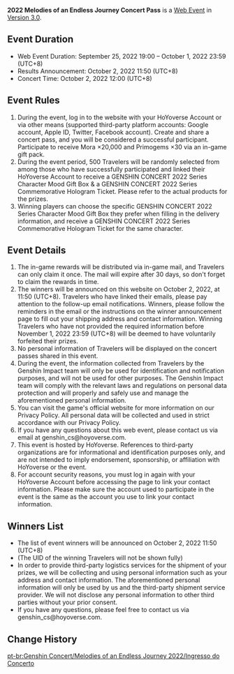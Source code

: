 {{EventTabs
|rootpage=Genshin Concert/2022 Melodies of an Endless Journey
|subpage1=Concert Pass
|story=1
}}
{{Event
|name              = 2022 Melodies of an Endless Journey Concert Pass
|image             = 2022 Melodies of an Endless Journey Concert Pass.png
|type              = Web
|time_known        = yes
|time_start        = 2022-09-25 12:00:00
|time_start_offset = GMT+8
|time_end          = 2022-10-01 23:59:59
|time_end_offset   = GMT+8
|link              = https://genshin.hoyoverse.com/concert2022
}}
{{Description|Generate your concert pass, share it to obtain Primogems and other rewards, and even stand a chance to win Genshin Impact concert-exclusive merchandise!}}
'''2022 Melodies of an Endless Journey Concert Pass''' is a [[Web Event]] in [[Version 3.0]].

==Event Duration==
* Web Event Duration: September 25, 2022 19:00 – October 1, 2022 23:59 (UTC+8)
* Results Announcement: October 2, 2022 11:50 (UTC+8)
* Concert Time: October 2, 2022 12:00 (UTC+8)

==Event Rules==
# During the event, log in to the website with your HoYoverse Account or via other means (supported third-party platform accounts: Google account, Apple ID, Twitter, Facebook account). Create and share a concert pass, and you will be considered a successful participant. Participate to receive Mora ×20,000 and Primogems ×30 via an in-game gift pack.
# During the event period, 500 Travelers will be randomly selected from among those who have successfully participated and linked their HoYoverse Account to receive a GENSHIN CONCERT 2022 Series Character Mood Gift Box & a GENSHIN CONCERT 2022 Series Commemorative Hologram Ticket. Please refer to the actual products for the prizes.
# Winning players can choose the specific GENSHIN CONCERT 2022 Series Character Mood Gift Box they prefer when filling in the delivery information, and receive a GENSHIN CONCERT 2022 Series Commemorative Hologram Ticket for the same character.

==Event Details==
# The in-game rewards will be distributed via in-game mail, and Travelers can only claim it once. The mail will expire after 30 days, so don't forget to claim the rewards in time.
# The winners will be announced on this website on October 2, 2022, at 11:50 (UTC+8). Travelers who have linked their emails, please pay attention to the follow-up email notifications. Winners, please follow the reminders in the email or the instructions on the winner announcement page to fill out your shipping address and contact information. Winning Travelers who have not provided the required information before November 1, 2022 23:59 (UTC+8) will be deemed to have voluntarily forfeited their prizes.
# No personal information of Travelers will be displayed on the concert passes shared in this event.
# During the event, the information collected from Travelers by the Genshin Impact team will only be used for identification and notification purposes, and will not be used for other purposes. The Genshin Impact team will comply with the relevant laws and regulations on personal data protection and will properly and safely use and manage the aforementioned personal information.
# You can visit the game's official website for more information on our Privacy Policy. All personal data will be collected and used in strict accordance with our Privacy Policy.
# If you have any questions about this web event, please contact us via email at genshin_cs@hoyoverse.com.
# This event is hosted by HoYoverse. References to third-party organizations are for informational and identification purposes only, and are not intended to imply endorsement, sponsorship, or affiliation with HoYoverse or the event.
# For account security reasons, you must log in again with your HoYoverse Account before accessing the page to link your contact information. Please make sure the account used to participate in the event is the same as the account you use to link your contact information.

==Winners List==
* The list of event winners will be announced on October 2, 2022 11:50 (UTC+8)
* (The UID of the winning Travelers will not be shown fully)
* In order to provide third-party logistics services for the shipment of your prizes, we will be collecting and using personal information such as your address and contact information. The aforementioned personal information will only be used by us and the third-party shipment service provider. We will not disclose any personal information to other third parties without your prior consent.
* If you have any questions, please feel free to contact us via genshin_cs@hoyoverse.com.

==Change History==
{{Change History|3.0}}

[[pt-br:Genshin Concert/Melodies of an Endless Journey 2022/Ingresso do Concerto]]